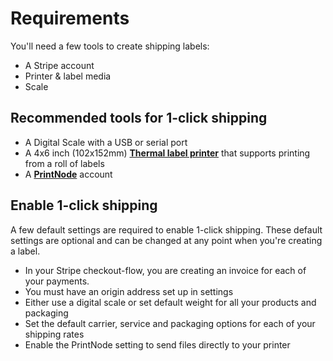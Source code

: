 # Requirements

You'll need a few tools to create shipping labels:

- A Stripe account
- Printer & label media
- Scale

## Recommended tools for 1-click shipping

- A Digital Scale with a USB or serial port
- A 4x6 inch (102x152mm) [**Thermal label printer**](https://www.amazon.com/4x6-thermal-label-printer/s?k=4x6+thermal+label+printer) that supports printing from a roll of labels
- A [**PrintNode**](https://www.printnode.com/) account

## Enable 1-click shipping

A few default settings are required to enable 1-click shipping. These default settings are optional and can be changed at any point when you're creating a label.

- In your Stripe checkout-flow, you are creating an invoice for each of your payments.
- You must have an origin address set up in settings
- Either use a digital scale or set default weight for all your products and packaging
- Set the default carrier, service and packaging options for each of your shipping rates
- Enable the PrintNode setting to send files directly to your printer
